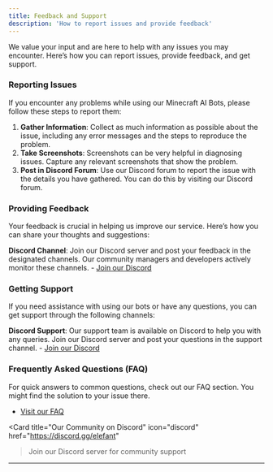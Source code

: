```yaml
---
title: Feedback and Support
description: 'How to report issues and provide feedback'
---
```


We value your input and are here to help with any issues you may encounter. Here’s how you can report issues, provide feedback, and get support.

### Reporting Issues

If you encounter any problems while using our Minecraft AI Bots, please follow these steps to report them:

1. **Gather Information**: Collect as much information as possible about the issue, including any error messages and the steps to reproduce the problem.
2. **Take Screenshots**: Screenshots can be very helpful in diagnosing issues. Capture any relevant screenshots that show the problem.
3. **Post in Discord Forum**: Use our Discord forum to report the issue with the details you have gathered. You can do this by visiting our Discord forum.

### Providing Feedback

Your feedback is crucial in helping us improve our service. Here’s how you can share your thoughts and suggestions:

**Discord Channel**: Join our Discord server and post your feedback in the designated channels. Our community managers and developers actively monitor these channels.
    - [Join our Discord](https://discord.gg/elefant)

### Getting Support

If you need assistance with using our bots or have any questions, you can get support through the following channels:

**Discord Support**: Our support team is available on Discord to help you with any queries. Join our Discord server and post your questions in the support channel.
    - [Join our Discord](https://discord.gg/elefant)

### Frequently Asked Questions (FAQ)

For quick answers to common questions, check out our FAQ section. You might find the solution to your issue there.

- [Visit our FAQ](/faq)


<Card
    title="Our Community on Discord"
    icon="discord"
    href="https://discord.gg/elefant"
> Join our Discord server for community support</Card>

---
